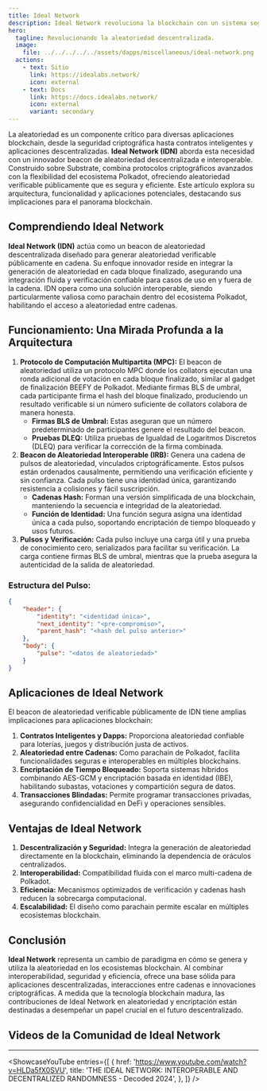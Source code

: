 ```yaml
---
title: Ideal Network
description: Ideal Network revoluciona la blockchain con un sistema seguro e interoperable de aleatoriedad, habilitando aplicaciones descentralizadas, funcionalidad entre cadenas y encriptación innovadora.
hero:
  tagline: Revolucionando la aleatoriedad descentralizada.
  image: 
    file: ../../../../../assets/dapps/miscellaneous/ideal-network.png
  actions:
    - text: Sitio
      link: https://idealabs.network/
      icon: external
    - text: Docs
      link: https://docs.idealabs.network/
      icon: external
      variant: secondary
---
```



La aleatoriedad es un componente crítico para diversas aplicaciones blockchain, desde la seguridad criptográfica hasta contratos inteligentes y aplicaciones descentralizadas. **Ideal Network (IDN)** aborda esta necesidad con un innovador beacon de aleatoriedad descentralizada e interoperable. Construido sobre Substrate, combina protocolos criptográficos avanzados con la flexibilidad del ecosistema Polkadot, ofreciendo aleatoriedad verificable públicamente que es segura y eficiente. Este artículo explora su arquitectura, funcionalidad y aplicaciones potenciales, destacando sus implicaciones para el panorama blockchain.

## Comprendiendo Ideal Network
**Ideal Network (IDN)** actúa como un beacon de aleatoriedad descentralizada diseñado para generar aleatoriedad verificable públicamente en cadena. Su enfoque innovador reside en integrar la generación de aleatoriedad en cada bloque finalizado, asegurando una integración fluida y verificación confiable para casos de uso en y fuera de la cadena. IDN opera como una solución interoperable, siendo particularmente valiosa como parachain dentro del ecosistema Polkadot, habilitando el acceso a aleatoriedad entre cadenas.

## Funcionamiento: Una Mirada Profunda a la Arquitectura
1. **Protocolo de Computación Multipartita (MPC):** El beacon de aleatoriedad utiliza un protocolo MPC donde los collators ejecutan una ronda adicional de votación en cada bloque finalizado, similar al gadget de finalización BEEFY de Polkadot. Mediante firmas BLS de umbral, cada participante firma el hash del bloque finalizado, produciendo un resultado verificable si un número suficiente de collators colabora de manera honesta.
    - **Firmas BLS de Umbral:** Estas aseguran que un número predeterminado de participantes genere el resultado del beacon.
    - **Pruebas DLEQ:** Utiliza pruebas de Igualdad de Logaritmos Discretos (DLEQ) para verificar la corrección de la firma combinada.
2. **Beacon de Aleatoriedad Interoperable (IRB):** Genera una cadena de pulsos de aleatoriedad, vinculados criptográficamente. Estos pulsos están ordenados causalmente, permitiendo una verificación eficiente y sin confianza. Cada pulso tiene una identidad única, garantizando resistencia a colisiones y fácil suscripción.
    - **Cadenas Hash:** Forman una versión simplificada de una blockchain, manteniendo la secuencia e integridad de la aleatoriedad.
    - **Función de Identidad:** Una función segura asigna una identidad única a cada pulso, soportando encriptación de tiempo bloqueado y usos futuros.
3. **Pulsos y Verificación:** Cada pulso incluye una carga útil y una prueba de conocimiento cero, serializados para facilitar su verificación. La carga contiene firmas BLS de umbral, mientras que la prueba asegura la autenticidad de la salida de aleatoriedad.

### Estructura del Pulso:

```json
{
    "header": {
        "identity": "<identidad única>",
        "next_identity": "<pre-compromiso>",
        "parent_hash": "<hash del pulso anterior>"
    },
    "body": {
        "pulse": "<datos de aleatoriedad>"
    }
}
```

## Aplicaciones de Ideal Network
El beacon de aleatoriedad verificable públicamente de IDN tiene amplias implicaciones para aplicaciones blockchain:
1. **Contratos Inteligentes y Dapps:** Proporciona aleatoriedad confiable para loterías, juegos y distribución justa de activos.
2. **Aleatoriedad entre Cadenas:** Como parachain de Polkadot, facilita funcionalidades seguras e interoperables en múltiples blockchains.
3. **Encriptación de Tiempo Bloqueado:** Soporta sistemas híbridos combinando AES-GCM y encriptación basada en identidad (IBE), habilitando subastas, votaciones y compartición segura de datos.
4. **Transacciones Blindadas:** Permite programar transacciones privadas, asegurando confidencialidad en DeFi y operaciones sensibles.

## Ventajas de Ideal Network
1. **Descentralización y Seguridad:** Integra la generación de aleatoriedad directamente en la blockchain, eliminando la dependencia de oráculos centralizados.
2. **Interoperabilidad:** Compatibilidad fluida con el marco multi-cadena de Polkadot.
3. **Eficiencia:** Mecanismos optimizados de verificación y cadenas hash reducen la sobrecarga computacional.
4. **Escalabilidad:** El diseño como parachain permite escalar en múltiples ecosistemas blockchain.

## Conclusión
**Ideal Network** representa un cambio de paradigma en cómo se genera y utiliza la aleatoriedad en los ecosistemas blockchain. Al combinar interoperabilidad, seguridad y eficiencia, ofrece una base sólida para aplicaciones descentralizadas, interacciones entre cadenas e innovaciones criptográficas. A medida que la tecnología blockchain madura, las contribuciones de Ideal Network en aleatoriedad y encriptación están destinadas a desempeñar un papel crucial en el futuro descentralizado.

## Videos de la Comunidad de Ideal Network
------------
<ShowcaseYouTube
  entries={[
    {
      href: 'https://www.youtube.com/watch?v=HLDa5fX0SVU',
      title: 'THE IDEAL NETWORK: INTEROPERABLE AND DECENTRALIZED RANDOMNESS - Decoded 2024',
    },
  ]} />